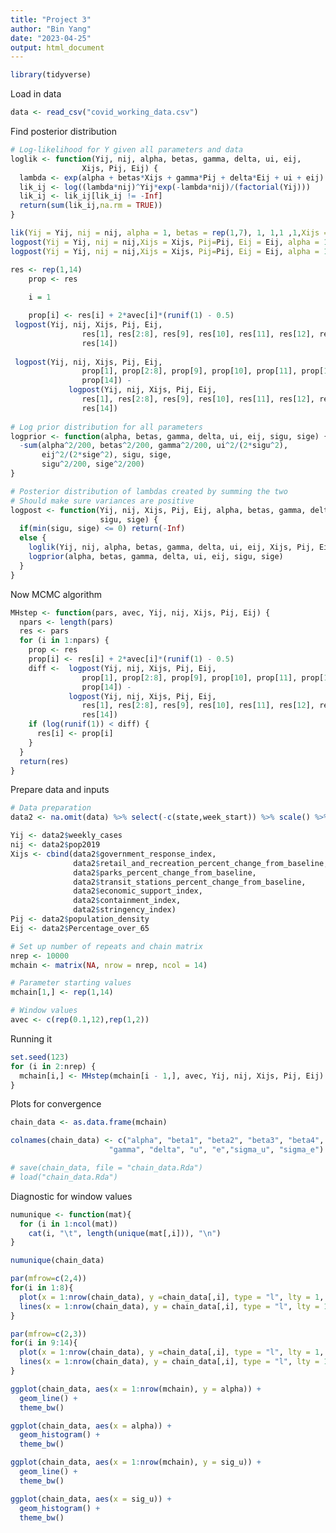 ```yaml
---
title: "Project 3"
author: "Bin Yang"
date: "2023-04-25"
output: html_document
---
```


```r
library(tidyverse)
```

Load in data

```r
data <- read_csv("covid_working_data.csv")
```

Find posterior distribution

```r
# Log-likelihood for Y given all parameters and data
loglik <- function(Yij, nij, alpha, betas, gamma, delta, ui, eij,
                Xijs, Pij, Eij) {
  lambda <- exp(alpha + betas*Xijs + gamma*Pij + delta*Eij + ui + eij)
  lik_ij <- log((lambda*nij)^Yij*exp(-lambda*nij)/(factorial(Yij)))
  lik_ij <- lik_ij[lik_ij != -Inf]
  return(sum(lik_ij,na.rm = TRUE))
}

lik(Yij = Yij, nij = nij, alpha = 1, betas = rep(1,7), 1, 1,1 ,1,Xijs = Xijs, Pij=Pij, Eij = Eij)
logpost(Yij = Yij, nij = nij,Xijs = Xijs, Pij=Pij, Eij = Eij, alpha = 1, betas = rep(1,7), 1, 1,1 ,1,1,1)
logpost(Yij = Yij, nij = nij,Xijs = Xijs, Pij=Pij, Eij = Eij, alpha = 1, betas = rep(1,7), 1, 1,1 ,1,1,1)

res <- rep(1,14)
    prop <- res
    
    i = 1

    prop[i] <- res[i] + 2*avec[i]*(runif(1) - 0.5)
 logpost(Yij, nij, Xijs, Pij, Eij,
                res[1], res[2:8], res[9], res[10], res[11], res[12], res[13], 
                res[14])
 
 logpost(Yij, nij, Xijs, Pij, Eij,
                prop[1], prop[2:8], prop[9], prop[10], prop[11], prop[12], prop[13], 
                prop[14]) -
             logpost(Yij, nij, Xijs, Pij, Eij,
                res[1], res[2:8], res[9], res[10], res[11], res[12], res[13], 
                res[14])
 
# Log prior distribution for all parameters
logprior <- function(alpha, betas, gamma, delta, ui, eij, sigu, sige) {
  -sum(alpha^2/200, betas^2/200, gamma^2/200, ui^2/(2*sigu^2), 
       eij^2/(2*sige^2), sigu, sige,
       sigu^2/200, sige^2/200)
}

# Posterior distribution of lambdas created by summing the two
# Should make sure variances are positive
logpost <- function(Yij, nij, Xijs, Pij, Eij, alpha, betas, gamma, delta, ui, eij, 
                    sigu, sige) {
  if(min(sigu, sige) <= 0) return(-Inf)
  else {
    loglik(Yij, nij, alpha, betas, gamma, delta, ui, eij, Xijs, Pij, Eij) +
    logprior(alpha, betas, gamma, delta, ui, eij, sigu, sige)
  }
}
```

Now MCMC algorithm

```r
MHstep <- function(pars, avec, Yij, nij, Xijs, Pij, Eij) {
  npars <- length(pars)
  res <- pars
  for (i in 1:npars) {
    prop <- res
    prop[i] <- res[i] + 2*avec[i]*(runif(1) - 0.5)
    diff <-  logpost(Yij, nij, Xijs, Pij, Eij,
                prop[1], prop[2:8], prop[9], prop[10], prop[11], prop[12], prop[13], 
                prop[14]) -
             logpost(Yij, nij, Xijs, Pij, Eij,
                res[1], res[2:8], res[9], res[10], res[11], res[12], res[13], 
                res[14])
    if (log(runif(1)) < diff) {
      res[i] <- prop[i]
    }
  }
  return(res)
}
```

Prepare data and inputs

```r
# Data preparation
data2 <- na.omit(data) %>% select(-c(state,week_start)) %>% scale() %>% as.data.frame()

Yij <- data2$weekly_cases
nij <- data2$pop2019
Xijs <- cbind(data2$government_response_index, 
              data2$retail_and_recreation_percent_change_from_baseline,
              data2$parks_percent_change_from_baseline,
              data2$transit_stations_percent_change_from_baseline,
              data2$economic_support_index,
              data2$containment_index,
              data2$stringency_index)
Pij <- data2$population_density
Eij <- data2$Percentage_over_65

# Set up number of repeats and chain matrix
nrep <- 10000
mchain <- matrix(NA, nrow = nrep, ncol = 14)

# Parameter starting values
mchain[1,] <- rep(1,14)

# Window values
avec <- c(rep(0.1,12),rep(1,2))
```

Running it

```r
set.seed(123)
for (i in 2:nrep) {
  mchain[i,] <- MHstep(mchain[i - 1,], avec, Yij, nij, Xijs, Pij, Eij)
}
```

Plots for convergence

```r
chain_data <- as.data.frame(mchain)

colnames(chain_data) <- c("alpha", "beta1", "beta2", "beta3", "beta4", "beta5", "beta6", "beta7", 
                      "gamma", "delta", "u", "e","sigma_u", "sigma_e")

# save(chain_data, file = "chain_data.Rda")
# load("chain_data.Rda")
```

Diagnostic for window values

```r
numunique <- function(mat){
  for (i in 1:ncol(mat))
    cat(i, "\t", length(unique(mat[,i])), "\n")
}

numunique(chain_data)
```

```r
par(mfrow=c(2,4))
for(i in 1:8){
  plot(x = 1:nrow(chain_data), y =chain_data[,i], type = "l", lty = 1, main = names(chain_data)[i])
  lines(x = 1:nrow(chain_data), y = chain_data[,i], type = "l", lty = 1)
}
```

```r
par(mfrow=c(2,3))
for(i in 9:14){
  plot(x = 1:nrow(chain_data), y =chain_data[,i], type = "l", lty = 1, main = names(chain_data)[i])
  lines(x = 1:nrow(chain_data), y = chain_data[,i], type = "l", lty = 1)
}

```

```r
ggplot(chain_data, aes(x = 1:nrow(mchain), y = alpha)) +
  geom_line() +
  theme_bw()

ggplot(chain_data, aes(x = alpha)) +
  geom_histogram() +
  theme_bw()

ggplot(chain_data, aes(x = 1:nrow(mchain), y = sig_u)) +
  geom_line() +
  theme_bw()

ggplot(chain_data, aes(x = sig_u)) +
  geom_histogram() +
  theme_bw()
```



